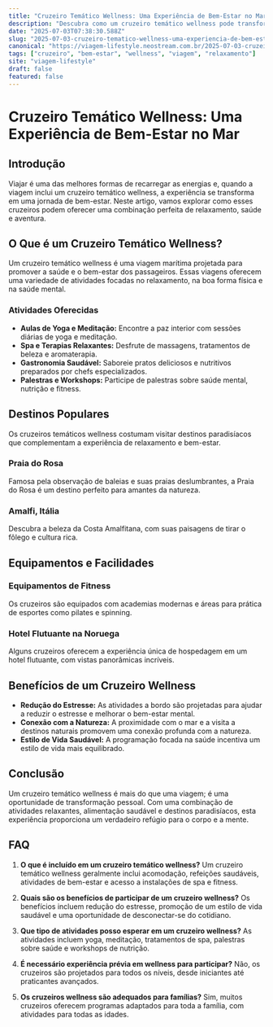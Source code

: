 ```yaml
---
title: "Cruzeiro Temático Wellness: Uma Experiência de Bem-Estar no Mar"
description: "Descubra como um cruzeiro temático wellness pode transformar sua viagem em uma jornada de bem-estar e relaxamento, explorando o melhor da saúde a bordo."
date: "2025-07-03T07:38:30.588Z"
slug: "2025-07-03-cruzeiro-tematico-wellness-uma-experiencia-de-bem-estar-no-mar"
canonical: "https://viagem-lifestyle.neostream.com.br/2025-07-03-cruzeiro-tematico-wellness-uma-experiencia-de-bem-estar-no-mar"
tags: ["cruzeiro", "bem-estar", "wellness", "viagem", "relaxamento"]
site: "viagem-lifestyle"
draft: false
featured: false
---
```


# Cruzeiro Temático Wellness: Uma Experiência de Bem-Estar no Mar

## Introdução

Viajar é uma das melhores formas de recarregar as energias e, quando a viagem inclui um cruzeiro temático wellness, a experiência se transforma em uma jornada de bem-estar. Neste artigo, vamos explorar como esses cruzeiros podem oferecer uma combinação perfeita de relaxamento, saúde e aventura.

## O Que é um Cruzeiro Temático Wellness?

Um cruzeiro temático wellness é uma viagem marítima projetada para promover a saúde e o bem-estar dos passageiros. Essas viagens oferecem uma variedade de atividades focadas no relaxamento, na boa forma física e na saúde mental.

### Atividades Oferecidas

- **Aulas de Yoga e Meditação:** Encontre a paz interior com sessões diárias de yoga e meditação.
- **Spa e Terapias Relaxantes:** Desfrute de massagens, tratamentos de beleza e aromaterapia.
- **Gastronomia Saudável:** Saboreie pratos deliciosos e nutritivos preparados por chefs especializados.
- **Palestras e Workshops:** Participe de palestras sobre saúde mental, nutrição e fitness.

## Destinos Populares

Os cruzeiros temáticos wellness costumam visitar destinos paradisíacos que complementam a experiência de relaxamento e bem-estar.

### Praia do Rosa

Famosa pela observação de baleias e suas praias deslumbrantes, a Praia do Rosa é um destino perfeito para amantes da natureza.

### Amalfi, Itália

Descubra a beleza da Costa Amalfitana, com suas paisagens de tirar o fôlego e cultura rica.

## Equipamentos e Facilidades

### Equipamentos de Fitness

Os cruzeiros são equipados com academias modernas e áreas para prática de esportes como pilates e spinning.

### Hotel Flutuante na Noruega

Alguns cruzeiros oferecem a experiência única de hospedagem em um hotel flutuante, com vistas panorâmicas incríveis.

## Benefícios de um Cruzeiro Wellness

- **Redução do Estresse:** As atividades a bordo são projetadas para ajudar a reduzir o estresse e melhorar o bem-estar mental.
- **Conexão com a Natureza:** A proximidade com o mar e a visita a destinos naturais promovem uma conexão profunda com a natureza.
- **Estilo de Vida Saudável:** A programação focada na saúde incentiva um estilo de vida mais equilibrado.

## Conclusão

Um cruzeiro temático wellness é mais do que uma viagem; é uma oportunidade de transformação pessoal. Com uma combinação de atividades relaxantes, alimentação saudável e destinos paradisíacos, esta experiência proporciona um verdadeiro refúgio para o corpo e a mente.

## FAQ

1. **O que é incluído em um cruzeiro temático wellness?**
   Um cruzeiro temático wellness geralmente inclui acomodação, refeições saudáveis, atividades de bem-estar e acesso a instalações de spa e fitness.

2. **Quais são os benefícios de participar de um cruzeiro wellness?**
   Os benefícios incluem redução do estresse, promoção de um estilo de vida saudável e uma oportunidade de desconectar-se do cotidiano.

3. **Que tipo de atividades posso esperar em um cruzeiro wellness?**
   As atividades incluem yoga, meditação, tratamentos de spa, palestras sobre saúde e workshops de nutrição.

4. **É necessário experiência prévia em wellness para participar?**
   Não, os cruzeiros são projetados para todos os níveis, desde iniciantes até praticantes avançados.

5. **Os cruzeiros wellness são adequados para famílias?**
   Sim, muitos cruzeiros oferecem programas adaptados para toda a família, com atividades para todas as idades.